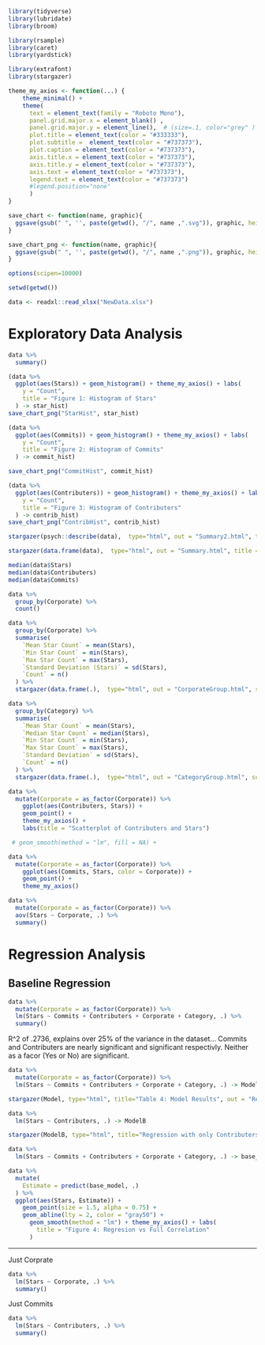 ```{r}
library(tidyverse)
library(lubridate)
library(broom)

library(rsample)
library(caret)
library(yardstick)

library(extrafont)
library(stargazer)

theme_my_axios <- function(...) {
    theme_minimal() +
    theme(
      text = element_text(family = "Roboto Mono"),
      panel.grid.major.x = element_blank() ,
      panel.grid.major.y = element_line(),  # (size=.1, color="grey" )
      plot.title = element_text(color = "#333333"),
      plot.subtitle =  element_text(color = "#737373"),
      plot.caption = element_text(color = "#737373"),
      axis.title.x = element_text(color = "#737373"),
      axis.title.y = element_text(color = "#737373"),
      axis.text = element_text(color = "#737373"),
      legend.text = element_text(color = "#737373")
      #legend.position="none"
      )  
}

save_chart <- function(name, graphic){
  ggsave(gsub(" ", '', paste(getwd(), "/", name ,".svg")), graphic, height = 7, width = 10)
}

save_chart_png <- function(name, graphic){
  ggsave(gsub(" ", '', paste(getwd(), "/", name ,".png")), graphic, height = 7, width = 10)
}

options(scipen=10000)

setwd(getwd())
```

```{r}
data <- readxl::read_xlsx("NewData.xlsx")
```

# Exploratory Data Analysis

```{r}
data %>%
  summary()
```

```{r}
(data %>%
  ggplot(aes(Stars)) + geom_histogram() + theme_my_axios() + labs(
    y = "Count",
    title = "Figure 1: Histogram of Stars"
  ) -> star_hist)
save_chart_png("StarHist", star_hist)
```


```{r}
(data %>%
  ggplot(aes(Commits)) + geom_histogram() + theme_my_axios() + labs(
    y = "Count",
    title = "Figure 2: Histogram of Commits"
  ) -> commit_hist)

save_chart_png("CommitHist", commit_hist)
```


```{r}
(data %>%
  ggplot(aes(Contributers)) + geom_histogram() + theme_my_axios() + labs(
    y = "Count",
    title = "Figure 3: Histogram of Contributers"
  ) -> contrib_hist)
save_chart_png("ContribHist", contrib_hist)
```


```{r}
stargazer(psych::describe(data),  type="html", out = "Summary2.html", title = "Summary Table B")
```

```{r}
stargazer(data.frame(data),  type="html", out = "Summary.html", title = "Table 1: Summary Table")
```

```{r}
median(data$Stars)
median(data$Contributers)
median(data$Commits)
```


```{r}
data %>%
  group_by(Corporate) %>%
  count()
```

```{r}
data %>%
  group_by(Corporate) %>%
  summarise(
    `Mean Star Count` = mean(Stars),
    `Min Star Count` = min(Stars),
    `Max Star Count` = max(Stars),
    `Standard Deviation (Stars)` = sd(Stars),
    `Count` = n()
  ) %>%
  stargazer(data.frame(.),  type="html", out = "CorporateGroup.html", summary=FALSE, title = "Table 2: Corporate Variable Analysis")
```

```{r}
data %>%
  group_by(Category) %>%
  summarise(
    `Mean Star Count` = mean(Stars),
    `Median Star Count` = median(Stars),
    `Min Star Count` = min(Stars),
    `Max Star Count` = max(Stars),
    `Standard Deviation` = sd(Stars),
    `Count` = n()
  ) %>%
  stargazer(data.frame(.),  type="html", out = "CategoryGroup.html", summary=FALSE, title = "Table 3: Category Variable Analysis")

```

```{r}
data %>%
  mutate(Corporate = as_factor(Corporate)) %>%
    ggplot(aes(Contributers, Stars)) + 
    geom_point() + 
    theme_my_axios() +
    labs(title = "Scatterplot of Contributers and Stars")

 # geom_smooth(method = "lm", fill = NA) +
```

```{r}
data %>%
  mutate(Corporate = as_factor(Corporate)) %>%
    ggplot(aes(Commits, Stars, color = Corporate)) + 
    geom_point() + 
    theme_my_axios()
```

```{r}
data %>%
  mutate(Corporate = as_factor(Corporate)) %>%
  aov(Stars ~ Corporate, .) %>%
  summary()
```


# Regression Analysis
## Baseline Regression

```{r}
data %>%
  mutate(Corporate = as_factor(Corporate)) %>%
  lm(Stars ~ Commits + Contributers + Corporate + Category, .) %>%
  summary()
```

R^2 of .2736, explains over 25% of the variance in the dataset...
Commits and Contributers are nearly significant and significant respectivly. 
Neither as a facor (Yes or No) are significant.

```{r}
data %>%
  mutate(Corporate = as_factor(Corporate)) %>%
  lm(Stars ~ Commits + Contributers + Corporate + Category, .) -> Model

stargazer(Model, type="html", title="Table 4: Model Results", out = "Regression.html")

```


```{r}
data %>%
  lm(Stars ~ Contributers, .) -> ModelB

stargazer(ModelB, type="html", title="Regression with only Contributers",  out = "RegB.html")
```


```{r}
data %>%
  lm(Stars ~ Commits + Contributers + Corporate + Category, .) -> base_model

data %>%
  mutate(
    Estimate = predict(base_model, .)
  ) %>%
  ggplot(aes(Stars, Estimate)) + 
    geom_point(size = 1.5, alpha = 0.75) +
    geom_abline(lty = 2, color = "gray50") +
      geom_smooth(method = "lm") + theme_my_axios() + labs(
        title = "Figure 4: Regresion vs Full Correlation"
      )
```

----
Just Corprate

```{r}
data %>%
  lm(Stars ~ Corporate, .) %>%
  summary()
```

Just Commits

```{r}
data %>%
  lm(Stars ~ Contributers, .) %>%
  summary()
```


